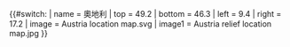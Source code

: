 {{#switch:{{{1}}}
| name   = 奧地利
| top    = 49.2
| bottom = 46.3
| left   = 9.4
| right  = 17.2
| image  = Austria location map.svg
| image1 = Austria relief location map.jpg
}}<noinclude>{{Location map/Info|Austria}}{{Documentation}}</noinclude>